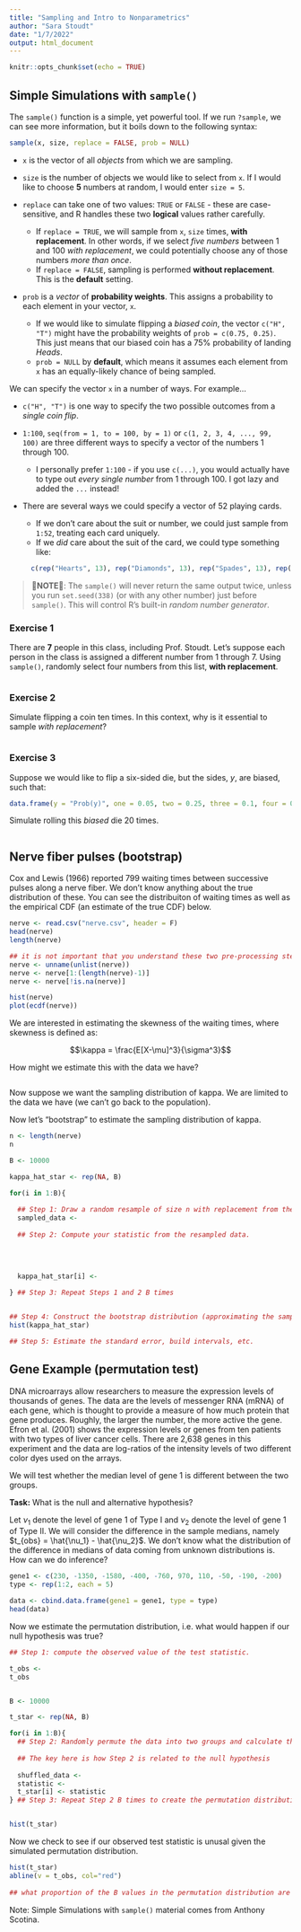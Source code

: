 ```yaml
---
title: "Sampling and Intro to Nonparametrics"
author: "Sara Stoudt"
date: "1/7/2022"
output: html_document
---
```


```r
knitr::opts_chunk$set(echo = TRUE)
```

## Simple Simulations with `sample()`

The `sample()` function is a simple, yet powerful tool. If we run `?sample`, we can see more information, but it boils down to the following syntax:

```r
sample(x, size, replace = FALSE, prob = NULL)
```

- `x` is the vector of all *objects* from which we are sampling. 

- `size` is the number of objects we would like to select from `x`. If I would like to choose **5** numbers at random, I would enter `size = 5`. 

- `replace` can take one of two values: `TRUE` or `FALSE` - these are case-sensitive, and R handles these two **logical** values rather carefully.
    - If `replace = TRUE`, we will sample from `x`, `size` times, **with replacement**. In other words, if we select *five numbers* between 1 and 100 *with replacement*, we could potentially choose any of those numbers *more than once*. 
    - If `replace = FALSE`, sampling is performed **without replacement**. This is the **default** setting. 
    
- `prob` is a *vector* of **probability weights**. This assigns a probability to each element in your vector, `x`. 
    - If we would like to simulate flipping a *biased coin*, the vector `c("H", "T")` might have the probability weights of `prob = c(0.75, 0.25)`. This just means that our biased coin has a 75% probability of landing *Heads*. 
    - `prob = NULL` by **default**, which means it assumes each element from `x` has an equally-likely chance of being sampled. 
    

We can specify the vector `x` in a number of ways. For example...

- `c("H", "T")` is one way to specify the two possible outcomes from a *single coin flip*. 

- `1:100`, `seq(from = 1, to = 100, by = 1)` or `c(1, 2, 3, 4, ..., 99, 100)` are three different ways to specify a vector of the numbers 1 through 100. 
    - I personally prefer `1:100` - if you use `c(...)`, you would actually have to type out *every single number* from 1 through 100. I got lazy and added the `...` instead! 

- There are several ways we could specify a vector of 52 playing cards. 
    - If we don't care about the suit or number, we could just sample from `1:52`, treating each card uniquely. 
    - If we *did* care about the suit of the card, we could type something like:
```r
    c(rep("Hearts", 13), rep("Diamonds", 13), rep("Spades", 13), rep("Clubs", 13))
```
    
> 🚨**NOTE**🚨: The `sample()` will never return the same output twice, unless you run `set.seed(338)` (or with any other number) just before `sample()`. This will control R's built-in *random number generator*.
    
### Exercise 1 

There are **7** people in this class, including Prof. Stoudt. Let's suppose each person in the class is assigned a different number from 1 through 7. Using `sample()`, randomly select four numbers from this list, **with replacement**. 

```r

```


### Exercise 2

Simulate flipping a coin ten times. In this context, why is it essential to sample *with replacement*?

```r

```

### Exercise 3

Suppose we would like to flip a six-sided die, but the sides, *y*, are biased, such that:

```r
data.frame(y = "Prob(y)", one = 0.05, two = 0.25, three = 0.1, four = 0.1, five = 0.4, six = 0.1) 
```

Simulate rolling this *biased* die 20 times. 

```r

```



## Nerve fiber pulses (bootstrap)

Cox and Lewis (1966) reported 799 waiting times between successive pulses along a nerve fiber. We don't know anything about the true distribution of these. You can see the distribuiton of waiting times as well as the empirical CDF (an estimate of the true CDF) below.


```r
nerve <- read.csv("nerve.csv", header = F)
head(nerve)
length(nerve)

## it is not important that you understand these two pre-processing steps
nerve <- unname(unlist(nerve))
nerve <- nerve[1:(length(nerve)-1)]
nerve <- nerve[!is.na(nerve)]

hist(nerve)
plot(ecdf(nerve))
```

We are interested in estimating the skewness of the waiting times, where skewness is defined as:

$$\kappa = \frac{E[X-\mu]^3}{\sigma^3}$$

How might we estimate this with the data we have?

```r

```

Now suppose we want the sampling distribution of kappa. We are limited to the data we have (we can't go back to the population).

Now let's "bootstrap" to estimate the sampling distribution of kappa.

```r
n <- length(nerve)
n

B <- 10000

kappa_hat_star <- rep(NA, B)

for(i in 1:B){
  
  ## Step 1: Draw a random resample of size n with replacement from the original sample
  sampled_data <- 
    
  ## Step 2: Compute your statistic from the resampled data.

  
  
  
  kappa_hat_star[i] <- 
  
} ## Step 3: Repeat Steps 1 and 2 B times


## Step 4: Construct the bootstrap distribution (approximating the sampling distribution)
hist(kappa_hat_star)

## Step 5: Estimate the standard error, build intervals, etc.

```

## Gene Example (permutation test)

DNA microarrays allow researchers to measure the expression levels of thousands of genes. The data are the levels of messenger RNA (mRNA) of each gene, which is thought to provide a measure of how much protein that gene produces. Roughly, the larger the number, the more active the gene. Efron et al. (2001) shows the expression levels or genes from ten patients with two types of liver cancer cells. There are 2,638 genes in this experiment and the data are log-ratios of the intensity levels of two different color dyes used on the arrays.

We will test whether the median level of gene 1 is different between the two groups.

**Task:** What is the null and alternative hypothesis?

Let $\nu_1$ denote the level of gene 1 of Type I and $\nu_2$ denote the level of gene 1 of Type II. We will consider the difference in the sample medians, namely $t_{obs} = \hat{\nu_1} - \hat{\nu_2}$. We don't know what the distribution of the difference in medians of data coming from unknown distributions is. How can we do inference?

```r
gene1 <- c(230, -1350, -1580, -400, -760, 970, 110, -50, -190, -200)
type <- rep(1:2, each = 5)

data <- cbind.data.frame(gene1 = gene1, type = type)
head(data)
```

Now we estimate the permutation distribution, i.e. what would happen if our null hypothesis was true?

```r
## Step 1: compute the observed value of the test statistic.

t_obs <- 
t_obs  


B <- 10000

t_star <- rep(NA, B)

for(i in 1:B){
  ## Step 2: Randomly permute the data into two groups and calculate the test statistic on the permuted data
  
  ## The key here is how Step 2 is related to the null hypothesis
  
  shuffled_data <- 
  statistic <- 
  t_star[i] <- statistic
} ## Step 3: Repeat Step 2 B times to create the permutation distribution


hist(t_star)
```

Now we check to see if our observed test statistic is unusal given the simulated permutation distribution.

```r
hist(t_star)
abline(v = t_obs, col="red")
  
## what proportion of the B values in the permutation distribution are more extreme than what we observed?


```

Note: Simple Simulations with `sample()` material comes from Anthony Scotina.